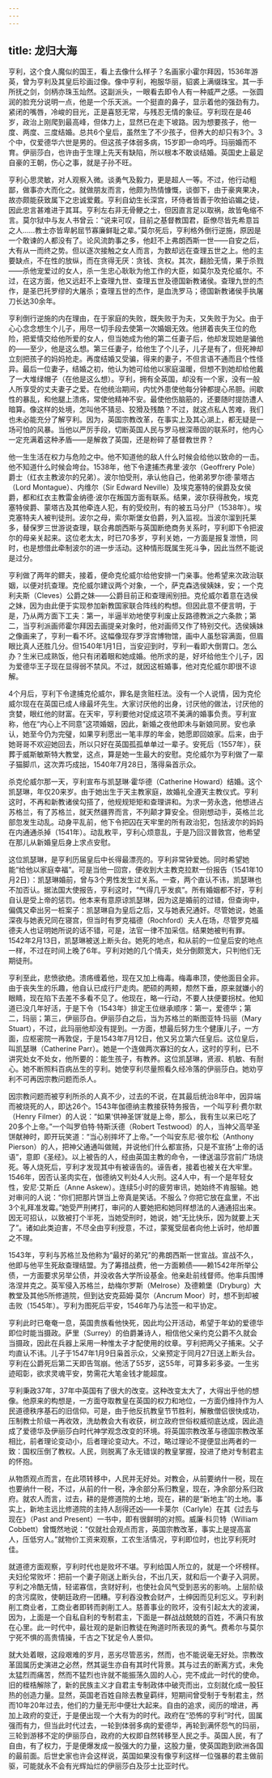 ```yaml
---
---
---
```

title: 龙归大海
---




亨利，这个食人魔似的国王，看上去像什么样子？名画家小霍尔拜因，1536年游英，曾为亨利及其皇后珍画过像。像中亨利，袍服华丽，貂裘上满缀珠宝。其一手所抚之剑，剑柄亦珠玉灿然。这副派头，一眼看去即令人有一种威严之感。一张圆润的脸充分说明一点，他是一个乐天派。一个挺直的鼻子，显示着他的强劲有力。紧闭的嘴唇，冷峻的目光，正是喜怒无常，与残忍无情的象征。亨利现在是46岁，政治上刚爬到最高峰，但体力上，显然已在走下坡路。因为想要孩子，他一度、两度、三度结婚。总共6个皇后，虽然生了不少孩子，但养大的却只有3个。3个中，仅爱德华六世是男的。但这孩子体弱多病，15岁即一命呜呼。玛丽婚而不育。伊丽莎白，也许由于生理上先天有缺陷，所以根本不敢谈结婚。英国史上最足自豪的王朝，伤心之事，就是子孙不旺。

亨利心思灵敏，对人观察入微。谈勇气及毅力，更是超人一等。不过，他行动粗鄙，做事亦大而化之。就做朋友而言，他颇为热情慷慨，谈御下，由于豪爽果决，故亦颇能获致属下之忠诚爱戴。亨利自幼生长深宫，环侍者皆善于吹拍谄媚之徒，因此忠言甚难进于其耳。亨利左右非无骨鲠之士，但因直言足以取祸，故皆龟缩不言。莫尔狱中与友人书曾云：“说来可叹，目前之基督教国君，臣僚尽皆先希意旨之人……教士亦皆卑躬屈节寡廉鲜耻之辈。”莫尔死后，亨利格外倒行逆施，原因是一个敢谏的人都没有了。论风流韵事之多，他赶不上弗朗西斯一世——自安之后，大有从一而终之势。但以逐次接触之女人而言，为数却远在查理五世之上。他的主要缺点，不在性的放纵，而在贪得无厌：贪钱、贪权。其次，翻脸无情，果于杀戮——杀他宠爱过的女人，杀一生忠心耿耿为他工作的大臣，如莫尔及克伦威尔。不过，在这方面，他又远赶不上查理九世、查理五世及德国新教诸侯。查理九世的杰作，是圣巴托罗缪的大屠杀；查理五世的杰作，是血洗罗马；德国新教诸侯手执屠刀长达30余年。

亨利倒行逆施的内在理由，在于家庭的失败，既失败于为夫，又失败于为父。由于心心念念想生个儿子，用尽一切手段去使第一次婚姻无效。他拼着丧失王位的危险，把爱情交给他所爱的女人，但当她成为他的第二任妻子后，他却发现她是骗他的——至少，他是这么想。第三任妻子，给他生了个儿子，儿子是有了，但死神却立刻把孩子的妈妈抢走。再度结婚又受骗，得来的妻子，不但言语不通而且个性怪异。最后一位妻子，结婚之初，他认为她可给他以家庭温暖，但想不到她却给他戴了一大堆绿帽子（在他是这么想）。亨利，拥有全英国，却没有一个家，没有一般人所享受的丈夫妻子之爱。在他统治期间，内忧外患使他每分钟都提心吊胆。间歇性的暴乱，和他腿上溃疡，常使他精神不安。最使他伤脑筋的，还要随时提防遭人暗算。像这样的处境，怎叫他不猜忌、狡猾及残酷？不过，就这点私人苦难，我们也未必能充分了解亨利。因为，英国宗教改革，在事实上及其心湖上，都无疑是一场可怕的风暴。当他以严厉手段，切断英国人民与罗马根深蒂固的联系时，他内心一定充满着这种矛盾——是解救了英国，还是粉碎了基督教世界？

他一生生活在权力与危险之中。他不知道他的敌人什么时候会给他以致命的一击。他不知道什么时候会垮台。1538年，他下令逮捕杰弗里·波尔（Geoffrery Pole）爵士（红衣主教波尔的兄弟）。波尔怕受刑，承认他自己，他弟弟罗尔德·蒙塔古（Lord Montague）、内维尔（Sir Edward Neville）及埃克塞特的侯爵及女侯爵，都和红衣主教雷金纳德·波尔在叛国方面有联系。结果，波尔获得赦免，埃克塞特侯爵、蒙塔古及其他牵连人犯，有的受绞刑，有的被五马分尸（1538年）。埃克塞特夫人被判徒刑。波尔之母，索尔斯堡女伯爵，列入监视。当波尔溜到托莱多，替保罗三世游说查理，联合弗朗西斯与英国断绝商务关系时，亨利即下令把波尔的母亲关起来。这位老太太，时已70多岁，亨利关她，一方面是报复泄愤，同时，也是想借此牵制波尔的进一步活动。这种情形既属生死斗争，因此当然不能说是过分。

亨利做了两年的鳏夫，接着，便命克伦威尔给他安排一门亲事。他希望来次政治联姻，以便对抗查理。克伦威尔建议两个对象，一个，萨克森选侯姨妹，安；一个克利夫斯（Cleves）公爵之妹——公爵目前正和查理闹别扭。克伦威尔着意在选侯之妹，因为由此便于实现参加新教国家联合阵线的构想。但因此意不便言明，于是，乃从两方面下工夫：第一，半逼半劝地使亨利废止反路德教派之六条款；第二，当亨利派画师霍尔拜因去画提亲对象时，他对画师又作了特别交代。选侯姨妹之像画来了，亨利一看不坏。这幅像现存罗浮宫博物馆，画中人虽愁容满面，但眉眼比真人还胜几分。但1540年1月1日，当安迎到时，亨利一看即大倒胃口。怎么办？生米已成熟饭，他只有闭着眼和她成婚。他所求的是，好坏给他生个儿子，因为爱德华王子现在显得弱不禁风。不过，就因这桩婚事，他对克伦威尔即很不谅解。

4个月后，亨利下令逮捕克伦威尔，罪名是贪赃枉法。没有一个人说情，因为克伦威尔现在在英国已成人缘最坏先生。大家讨厌他的出身，讨厌他的做法，讨厌他的贪婪，眼红他的财富。在天牢，亨利要他对促成这项不美满的婚事负责。亨利宣称，他在“内心上不同意”这项婚姻，因此，新婚之夜他即未与新娘同房。安也承认，她至今仍为完璧，如果亨利愿出一笔丰厚的年金，她愿即回娘家。后来，由于她哥哥不欢迎她回去，所以只好在英国孤孤单单过一辈子。安死后（1557年），获葬于威斯敏斯特大教堂，这点，算是她一生最大的安慰。克伦威尔为亨利做了一辈子猫脚爪，这次弄巧成拙，1540年7月28日，落得枭首示众。

杀克伦威尔那一天，亨利宣布与凯瑟琳·霍华德（Catherine Howard）结婚。这个凯瑟琳，年仅20来岁。由于她出生于天主教家庭，故婚礼全遵天主教仪式。亨利这时，不再和新教诸侯勾搭了，他规规矩矩和查理讲和。为求一劳永逸，他想进占苏格兰，有了苏格兰，就天然疆界而言，不列颠才算安全。但刚想动手，英格兰北部忽发生动乱。动身平乱前，他下令把囚在天牢里的所有政治犯，包括波尔的妈妈在内通通杀掉（1541年）。动乱敉平，亨利心烦意乱，于是乃回汉普敦宫，他希望在那儿从新婚皇后身上求点安慰。

这位凯瑟琳，是亨利历届皇后中长得最漂亮的。亨利非常钟爱她。同时希望她能“给他以家庭幸福”。可是当他一回宫，便收到大主教克拉默一份报告（1541年10月2日）：凯瑟琳婚前，曾与3个男性发生过关系。一查，两个直认不讳，凯瑟琳也不加否认。据法国大使报告，亨利这时，“气得几乎发疯”。所有婚姻都不好，亨利自认是受上帝的惩罚。他本来有意原谅凯瑟琳，因为这是婚前的过错，但查询中，偏偶又牵出另一桩案子：凯瑟琳自为皇后之后，又与她表兄通奸。尽管她说，她虽深夜与她表兄同在寝宫，但当时有罗克福德（Rochford）夫人在场，尽管罗克福德夫人也证明她所说的话不错，可是，法官一律不加采信。结果她被判有罪。1542年2月13日，凯瑟琳被送上断头台。她死的地点，和从前的一位皇后安的地点一样，不过在时间上晚了6年。亨利对她的几个情夫，处分倒颇宽大，只判他们无期徒刑。

亨利至此，悲愤欲绝。溃疡缠着他，现在又加上梅毒。梅毒串顶，使他面目全非。由于丧失生的乐趣，他自认已成行尸走肉。肥硕的两颊，颓然下垂，原来就嫌小的眼睛，现在陷下去差不多看不见了。他现在，略一行动，不要人扶便要拐杖。他知道已没几年好活，于是下令（1543年）排定王位继承顺序：第一，爱德华；第二，玛丽；第三，伊丽莎白。伊丽莎白之后，当为苏格兰的斯图亚特·玛丽（Mary Stuart），不过，此玛丽他却没有提到。一方面，想最后努力生个健康儿子，一方面，应枢密院一再敦促，于是1543年7月12日，他又另立第六任皇后。这位皇后，叫凯瑟琳（Catherine Parr）。她是一个连做两次寡妇的女人，这时的亨利，已不讲究处女不处女，他所要的：能生孩子，有教养。这位凯瑟琳，贤淑、机敏、有耐心。她不断照料百病丛生的亨利。她使亨利尽量照看久经冷落的伊丽莎白。她劝亨利不可再因宗教问题而杀人。

因宗教问题而被亨利所杀的人真不少，过去的不说，在其最后统治8年中，因异端而被烧死的人，即达26个。1543年伽德纳主教接获特务报告，一个叫亨利·费尔默（Henry Filmer）的人说：“如果‘供神圣饼’就是上帝，那么，我有生以来已吃了20多个上帝。”一个叫罗伯特·特斯沃德（Robert Testwood）的人，当神父高举圣饼献神时，即开玩笑道：“当心别摔坏了上帝。”一个叫安东尼·彼尔松（Anthony Pierson）的人，把神父通通叫做贼，并说他们什么都宣扬，只是不宣扬“上帝的话语”，意即《圣经》。以上被告的人，经由英国主教的命令，一律送温莎宫前广场烧死。等人烧死后，亨利才发现其中有被诬告的。诬告者，接着也被关在大牢里。1546年，因否认圣肉实在，伽德纳又判处4人火刑。这4人中，有一个是年轻女性，安尼·艾斯丘（Anne Askew）。连续5小时的疲劳审讯，她始终不肯服输。她对审问的人说：“你们把那片饼当上帝真是笑话。不服么？你把它放在盒里，不出3个礼拜准发霉。”她受严刑拷打，审问的人要她把和她同样想法的人通通招出来。因无可招认，以致被打个半死，当她受刑时，她说，她“无比快乐，因为就要上天了”。诸如此类迫害，不尽全由亨利授意，不过，蒙冤受屈者向他上诉时，他却置之不理。

1543年，亨利与苏格兰及他称为“最好的弟兄”的弗朗西斯一世宣战。宣战不久，他即与他平生死敌查理结盟。为了筹措战费，他一方面赖债——赖1542年所举公债，一方面要求另举公债，并没收各大学所设基金。他亲赴前线督师。他率兵围博洛涅并克之。英军侵入苏格兰，劫梅尔罗斯（Melrose）及德赖堡（Dryburg）大教堂及其他5所修道院，但到达安克茹姆·莫尔（Ancrum Moor）时，想不到却被击败（1545年）。亨利为图死后平安，1546年乃与法签一和平协定。

亨利此时已奄奄一息，英国贵族看他快死，因此均公开活动，希望于年幼的爱德华即位时能当摄政。萨里（Surrey）的伯爵兼诗人，相信他父亲约克公爵不久就会当摄政，因此在兵器上采用一种惟太子才配使用的纹章。亨利把两父子捕来。父子均直认不讳。儿子于1547年1月9日枭首示众，父亲预定于同月27日送上断头台。亨利在公爵死后第二天即告驾崩。他活了55岁，这55年，可算多彩多姿。一生劣迹昭彰，欲求灵魂平安，势需花大笔金钱才能超度。

亨利秉政37年，37年中英国有了很大的改变。这种改变太大了，大得出乎他的想像。他原来的构想是，一方面夺取教皇在英国的权力和地位，一方面仍维持作为人民道德秩序基石的旧信仰。可是，由于他反抗教皇节节胜利，解散僧侣很快成功，压制教士阶级一再收效，洗劫教会大有收获，树立政府世俗权威彻底达成，因此造成了爱德华及伊丽莎白时代神学观念改变的环境。将英国宗教改革与德国宗教改革相比，前者理论变动小，后者理论变动大。不过，略过理论不提便显出两者的一致：国权压倒了教权。人民，则脱离了永无错误的教皇掌握，投进了绝对专制君主的怀抱。

从物质观点而言，在此项转移中，人民并无好处。对教会，从前要纳什一税，现在也要纳什一税，不过，从前的什一税，净余部分系归教皇，现在，净余部分系归政府。就农人而言，过去，耕的是修道院的土地，现在，耕的是“新地主”的土地。事实上，新地主远比修道院的主持人刮得还凶——卡莱尔（Carlyle）在其《过去与现在》（Past and Present）一书中，即有很鲜明的对照。威廉·科贝特（William Cobbett）曾慨然地说：“仅就社会观点而言，英国宗教改革，事实上是提高富人，压低穷人。”就物价工资来观察，工农生活情况，亨利即位时，也比亨利死时佳。

就道德方面观察，亨利时代也是败坏不堪。亨利给国人所立的，就是一个坏榜样。夫妇伦常败坏：把前一个妻子刚送上断头台，不出几天，就和后一个妻子入洞房。亨利之冷酷无情，轻诺寡信，贪财好利，也使社会风气受到恶劣的影响。上层阶级的贪污腐败，使朝廷政府一团糟。亨利吞没教会财产，士绅因而见利忘义。亨利剥削工商业者，工商业者即转而剥削工人。慈善事业的败坏，没有引起太大的波澜，因为，上面是一个自私自利的专制君主，下面是一群战战兢兢的百姓，不满只有放在心里。此一时代中，最壮观的是新旧教徒在殉道时所表现的勇气。费希尔与莫尔宁死不惧的高贵情操，千古之下犹足令人景仰。

就大处着眼，这段艰难的岁月，恶劣尽管恶劣，然而，也不能说毫无好处。宗教改革固属历史演进之必然，然其诞生亦自有其时代背景。其与过去的断离方式，未免太猛烈而痛苦，然而不猛烈也许就不能振荡久固的人心，完不成此一时代的使命。旧的桎梏解除了，新的民族主义才自君主专制政体中破壳而出，立刻就化成一股狂热的创造力量。显然，英国老百姓自除去教皇羁绊，短期间曾受制于专制君主，然而10年20年过去，他们的力量无形中便壮大起来。自由的追求，阅历的增进，再加上政府的变迁，于是便出现一个大有为的时代。政府在“恐怖的亨利”时代，固属强而有力，但当此时代过去，一轮到体弱多病的爱德华，再轮到满怀怨气的玛丽，三轮到游移不定的伊丽莎白，政府的大权即自然转移至人民之手。英国人民，有了自由，有了权力，于是便爆发成一股强大的力量，这股力量，使英国跑到欧洲各国的最前面。后世史家也许会这样说，英国如果没有像亨利这样一位强暴的君主做前驱，可能就永不会有光辉灿烂的伊丽莎白及莎士比亚时代。